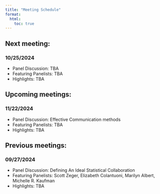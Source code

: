 ```yaml
---
title: "Meeting Schedule"
format: 
  html:
    toc: true
---
```


## Next meeting:
### 10/25/2024
*    Panel Discussion: TBA
*    Featuring Panelists: TBA
*    Highlights: TBA


## Upcoming meetings:
### 11/22/2024
*    Panel Discussion: Effective Communication methods
*    Featuring Panelists: TBA
*    Highlights: TBA


## Previous meetings:
### 09/27/2024
*    Panel Discussion: Defining An Ideal Statistical Collaboration
*    Featuring Panelists: Scott Zeger, Elizabeth Colantuoni, Marilyn Albert, Michelle R. Kaufman
*    Highlights: TBA
